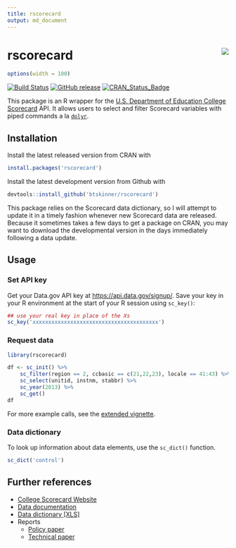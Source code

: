```yaml
---
title: rscorecard
output: md_document
---
```


# rscorecard <img src="man/figures/logo.png" align="right" />

```r
options(width = 100)
```

[![Build Status](https://travis-ci.org/btskinner/rscorecard.svg?branch=master)](https://travis-ci.org/btskinner/rscorecard)
[![GitHub
release](https://img.shields.io/github/release/btskinner/rscorecard.svg)](https://github.com/btskinner/rscorecard)
[![CRAN_Status_Badge](http://www.r-pkg.org/badges/version/rscorecard)](http://cran.r-project.org/package=rscorecard)

This package is an R wrapper for the [U.S. Department of Education College Scorecard](https://collegescorecard.ed.gov) API. It allows users to select and filter Scorecard variables with piped commands a la [`dplyr`](http://github.com/hadley/dplyr).

## Installation

Install the latest released version from CRAN with

```r
install.packages('rscorecard')
```

Install the latest development version from Github with

```r
devtools::install_github('btskinner/rscorecard')
```

This package relies on the Scorecard data dictionary, so I will attempt to update it in a timely fashion whenever new Scorecard data are released. Because it sometimes takes a few days to get a package on CRAN, you may want to download the developmental version in the days immediately following a data update.

## Usage

### Set API key

Get your Data.gov API key at [https://api.data.gov/signup/](https://api.data.gov/signup/).
Save your key in your R environment at the start of your R session using `sc_key()`:

```r
## use your real key in place of the Xs
sc_key('xxxxxxxxxxxxxxxxxxxxxxxxxxxxxxxxxxxxxxxx')
```

### Request data

```r
library(rscorecard)

df <- sc_init() %>% 
    sc_filter(region == 2, ccbasic == c(21,22,23), locale == 41:43) %>% 
    sc_select(unitid, instnm, stabbr) %>% 
    sc_year(2013) %>% 
    sc_get()
df
```

For more example calls, see the [extended vignette](http://btskinner.me/rscorecard). 

### Data dictionary

To look up information about data elements, use the `sc_dict()` function. 

```r
sc_dict('control')
```

## Further references

* [College Scorecard Website](https://collegescorecard.ed.gov)
* [Data documentation](https://collegescorecard.ed.gov/assets/FullDataDocumentation.pdf) 
* [Data dictionary [XLS]](https://collegescorecard.ed.gov/assets/CollegeScorecardDataDictionary.xlsx)
* Reports
	* [Policy paper](https://collegescorecard.ed.gov/assets/BetterInformationForBetterCollegeChoiceAndInstitutionalPerformance.pdf)
	* [Technical paper](https://collegescorecard.ed.gov/assets/UsingFederalDataToMeasureAndImprovePerformance.pdf)
